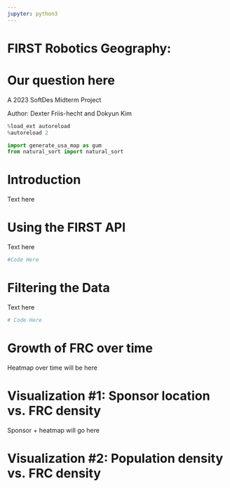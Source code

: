 ```yaml
---
jupyter: python3
---
```


# FIRST Robotics Geography: 
# Our question here
A 2023 SoftDes Midterm Project

Author: Dexter Friis-hecht and Dokyun Kim

```python
%load_ext autoreload
%autoreload 2

```

```python
import generate_usa_map as gum
from natural_sort import natural_sort
```

# Introduction

Text here

# Using the FIRST API

Text here

```python
#Code Here
```

# Filtering the Data

Text here

```python
# Code Here
```

# Growth of FRC over time

Heatmap over time will be here

# Visualization #1: Sponsor location vs. FRC density

Sponsor + heatmap will go here


# Visualization #2: Population density vs. FRC density

